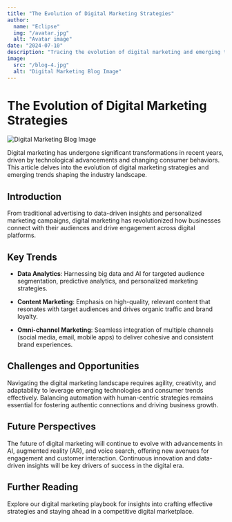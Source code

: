 ```yaml
---
title: "The Evolution of Digital Marketing Strategies"
author: 
  name: "Eclipse"
  img: "/avatar.jpg"
  alt: "Avatar image"
date: "2024-07-10"
description: "Tracing the evolution of digital marketing and emerging trends."
image:
  src: "/blog-4.jpg"
  alt: "Digital Marketing Blog Image"
---
```



# The Evolution of Digital Marketing Strategies

<MarkdownAuthor img={author.img} author={author.name} date={date} />

![Digital Marketing Blog Image](/blog-4.jpg)

Digital marketing has undergone significant transformations in recent years, driven by technological advancements and changing consumer behaviors. This article delves into the evolution of digital marketing strategies and emerging trends shaping the industry landscape.

## Introduction

From traditional advertising to data-driven insights and personalized marketing campaigns, digital marketing has revolutionized how businesses connect with their audiences and drive engagement across digital platforms.

## Key Trends

- **Data Analytics**: Harnessing big data and AI for targeted audience segmentation, predictive analytics, and personalized marketing strategies.
  
- **Content Marketing**: Emphasis on high-quality, relevant content that resonates with target audiences and drives organic traffic and brand loyalty.

- **Omni-channel Marketing**: Seamless integration of multiple channels (social media, email, mobile apps) to deliver cohesive and consistent brand experiences.

## Challenges and Opportunities

Navigating the digital marketing landscape requires agility, creativity, and adaptability to leverage emerging technologies and consumer trends effectively. Balancing automation with human-centric strategies remains essential for fostering authentic connections and driving business growth.

## Future Perspectives

The future of digital marketing will continue to evolve with advancements in AI, augmented reality (AR), and voice search, offering new avenues for engagement and customer interaction. Continuous innovation and data-driven insights will be key drivers of success in the digital era.

## Further Reading

Explore our digital marketing playbook for insights into crafting effective strategies and staying ahead in a competitive digital marketplace.

